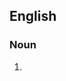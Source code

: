 ==English==

===Noun===
{{en-noun|?}}

# {{initialism of|en|[[mean]] [[distance]] [[between]] [[failure]]s}}